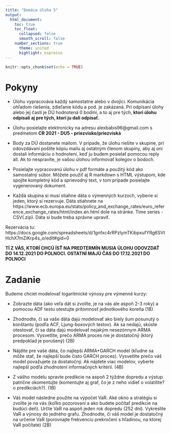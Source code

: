 ```yaml
---
title: "Domáca úloha 5"
output:
  html_document:
    toc: true
    toc_float:
      collapsed: false
      smooth_scroll: false
    number_sections: true
      theme: united
      highlight: espresso
---
```


```r
knitr::opts_chunk$set(echo = TRUE)
```

# Pokyny

* Úlohu vypracováva každý samostatne alebo v dvojici. Komunikácia ohľadom riešenia, zdieľanie kódu a pod. je zakázaná. Pri odpísaní úlohy alebo jej časti je DÚ hodnotená 0 bodmi, a to aj pre tých, **ktorí úlohu odpísali aj pre tých, ktorí ju dali odpísať.**

* Úlohu posielajte elektronicky na adresu alexbabis96@gmail.com s predmetom **CR 2021 - DU5 - priezvisko/priezviská** 

* Body za DÚ dostanete mailom. V prípade, že úlohu riešite v skupine, pri odovzdávaní pošlite kópiu mailu aj ostatným členom skupiny, aby aj oni dostali informáciu o hodnotení, keď ju budem posielať pomocou reply all. Ak to nespravíte, je vašou úlohou informovať kolegov o bodoch.

* Posielajte vypracovanú úlohu v pdf formáte a použitý kód ako samostatný súbor. Môžete použiť aj R markdown s HTML výstupom, kde spojíte kompletný kód a sprievodný text, v tom prípade posielajte vygenerovaný dokument. 

* Každá skupina si musí stiahne dáta o výmenných kurzoch, vyberie si jeden, ktorý si rezervuje. Dáta stiahnete na https://www.ecb.europa.eu/stats/policy_and_exchange_rates/euro_reference_exchange_rates/html/index.en.html dole na stránke. Time series - CSV(.zip). Dáta si bude treba správne upraviť. 

Rezervácia tu: https://docs.google.com/spreadsheets/d/1gnfxc4rRPzlymTKibpxufYRg6SVtHchX7mZiKrp4s_o/edit#gid=0

**TÍ Z VÁS, KTORÍ CHCÚ ÍSŤ NA PREDTERMÍN MUSIA ÚLOHU ODOVZDAŤ DO 14.12.2021 DO POLNOCI. OSTATNÍ MAJÚ ČAS DO 17.12.2021 DO POLNOCI**

# Zadanie

Budeme chciet modelovať logaritmické výnosy pre výmenné kurzy:

* Zobrazte dáta (ako veľa dát si zvolíte, je na vás ale aspoň 2-3 roky) a pomocou ADF testu otestujte prítomnosť jednotkového koreňa (1B)

* Zhodnodte, či sa vaše dáta dajú modelovať ako biely šum posunutý o konštantu (podľa ACF, Ljung-boxových testov). Ak sa nedajú, skúste otestovať, či sa dáta dajú modelovať nejakým nesezónnym ARMA procesom. Vysvetlite, prečo ARMA proces nie je dostatočný (ktorý predpoklad je porušený) (2B)

* Nájdite pre vaše dáta, čo najlepši ARMA+GARCH model (kľudne sa môže stať, že najlepší bude čisto GARCH proces). Vysvetlite prečo váš model považujete za dostatočný. Ak nájdete viac modelov, vyberte najlepší podľa zhodnotení informačných kritérií. (4B)

* Z vášho modelu spravte predikcie na aspoň 2 týždne dopredu a výstup patrične okomentujte (komentujte aj graf, čo je z neho vidieť o volatilite? o predikciách?). (1B)

* Váš model následne použite na výpočet VaR. Aké okno a stratégiu si zvolíte je na vás (koľko pozorovaní a ako budete počítať predikcie na budúci deň). Určte VaR na aspoň jeden rok dopredu (252 dní). Vykreslite VaR a výnosy do jedného grafu. Zhodnodte, či váš model je dostatočný na určenie VaR (porovnajte frekvenciu prekročení s hľadinou, na ktorej VaR počítate) (2B)